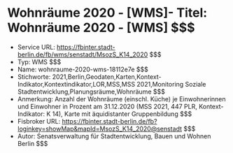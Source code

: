 # Wohnräume 2020 - [WMS]- Titel: Wohnräume 2020 - [WMS] $$$
- Service URL: https://fbinter.stadt-berlin.de/fb/wms/senstadt/MsozS_K14_2020 $$$
- Typ: WMS $$$
- Name: wohnraume-2020-wms-18112e7e $$$
- Stichworte: 2021,Berlin,Geodaten,Karten,Kontext-Indikator,Kontextindikator,LOR,MSS,MSS 2021,Monitoring Soziale Stadtentwicklung,Planungsräume,Wohnräume $$$
- Anmerkung: Anzahl der Wohnräume (einschl. Küche) je Einwohnerinnen und Einwohner in Prozent am 31.12.2020 (MSS 2021, 447 PLR, Kontext-Indikator: K 14), Karte mit äquidistanter Gruppenbildung $$$
- Fisbroker URL: https://fbinter.stadt-berlin.de/fb?loginkey=showMap&mapId=MsozS_K14_2020@senstadt $$$
- Autor: Senatsverwaltung für Stadtentwicklung, Bauen und Wohnen Berlin $$$
